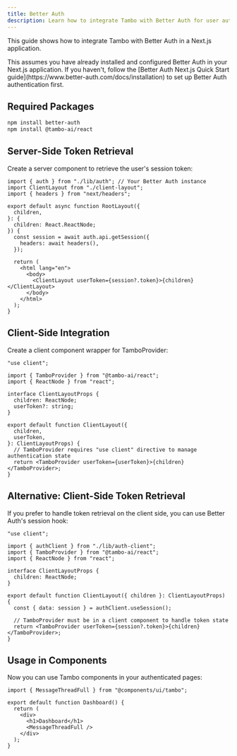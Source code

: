 ```yaml
---
title: Better Auth
description: Learn how to integrate Tambo with Better Auth for user authentication.
---
```


This guide shows how to integrate Tambo with Better Auth in a Next.js application.

<Callout type="info" title="Prerequisites">
  This assumes you have already installed and configured Better Auth in your
  Next.js application. If you haven't, follow the [Better Auth Next.js Quick
  Start guide](https://www.better-auth.com/docs/installation) to set up Better
  Auth authentication first.
</Callout>

## Required Packages

```bash
npm install better-auth
npm install @tambo-ai/react
```

## Server-Side Token Retrieval

Create a server component to retrieve the user's session token:

```tsx title="app/layout.tsx"
import { auth } from "./lib/auth"; // Your Better Auth instance
import ClientLayout from "./client-layout";
import { headers } from "next/headers";

export default async function RootLayout({
  children,
}: {
  children: React.ReactNode;
}) {
  const session = await auth.api.getSession({
    headers: await headers(),
  });

  return (
    <html lang="en">
      <body>
        <ClientLayout userToken={session?.token}>{children}</ClientLayout>
      </body>
    </html>
  );
}
```

## Client-Side Integration

Create a client component wrapper for TamboProvider:

```tsx title="app/client-layout.tsx"
"use client";

import { TamboProvider } from "@tambo-ai/react";
import { ReactNode } from "react";

interface ClientLayoutProps {
  children: ReactNode;
  userToken?: string;
}

export default function ClientLayout({
  children,
  userToken,
}: ClientLayoutProps) {
  // TamboProvider requires "use client" directive to manage authentication state
  return <TamboProvider userToken={userToken}>{children}</TamboProvider>;
}
```

## Alternative: Client-Side Token Retrieval

If you prefer to handle token retrieval on the client side, you can use Better Auth's session hook:

```tsx title="app/client-layout-alternative.tsx"
"use client";

import { authClient } from "./lib/auth-client";
import { TamboProvider } from "@tambo-ai/react";
import { ReactNode } from "react";

interface ClientLayoutProps {
  children: ReactNode;
}

export default function ClientLayout({ children }: ClientLayoutProps) {
  const { data: session } = authClient.useSession();

  // TamboProvider must be in a client component to handle token state
  return <TamboProvider userToken={session?.token}>{children}</TamboProvider>;
}
```

## Usage in Components

Now you can use Tambo components in your authenticated pages:

```tsx title="app/dashboard/page.tsx"
import { MessageThreadFull } from "@components/ui/tambo";

export default function Dashboard() {
  return (
    <div>
      <h1>Dashboard</h1>
      <MessageThreadFull />
    </div>
  );
}
```
